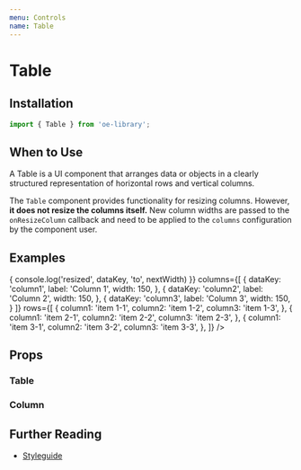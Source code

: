 ```yaml
---
menu: Controls
name: Table
---
```



# Table

## Installation

```jsx
import { Table } from 'oe-library';
```

## When to Use

A Table is a UI component that arranges data or objects in a clearly structured
representation of horizontal rows and vertical columns.

<Note>
  The <code>Table</code> component provides functionality for resizing columns.
  However, <strong>it does not resize the columns itself.</strong> New column
  widths are passed to the <code>onResizeColumn</code> callback and need to
  be applied to the <code>columns</code> configuration by the component user.
</Note>

## Examples



<Playground>
  <div style={{width: '453px', height: '165px'}}>
    <Table
      onResizeColumn={(dataKey, nextWidth) => { console.log('resized', dataKey, 'to', nextWidth) }}
      columns={[
        {
          dataKey: 'column1',
          label: 'Column 1',
          width: 150,
        },
        {
            dataKey: 'column2',
            label: 'Column 2',
            width: 150,
        },
        {
            dataKey: 'column3',
            label: 'Column 3',
            width: 150,
        }
      ]}
      rows={[
        {
          column1: 'item 1-1',
          column2: 'item 1-2',
          column3: 'item 1-3',
        },
        {
          column1: 'item 2-1',
          column2: 'item 2-2',
          column3: 'item 2-3',
        },
        {
          column1: 'item 3-1',
          column2: 'item 3-2',
          column3: 'item 3-3',
        },
      ]}
    />
  </div>
</Playground>

## Props

### Table

<PropsTable of={Table} />

### Column


<PropsTable of={_Column} />

## Further Reading

* [Styleguide](http://poc-life-demo.oerlikontextile.com/styleguide/index.html#/UI%20Components/Table)
